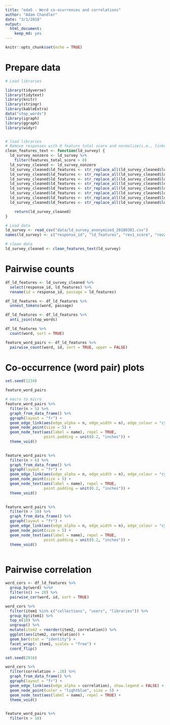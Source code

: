 ```yaml
---
title: "eda5 - Word co-ocurrences and correlations"
author: "Adam Chandler"
date: "3/1/2018"
output: 
  html_document: 
    keep_md: yes
---
```


```r
knitr::opts_chunk$set(echo = TRUE)
```

# Prepare data

```r

# Load libraries

library(tidyverse)
library(tidytext)
library(knitr)
library(stringr)
library(kableExtra)
data("stop_words")
library(igraph)
library(ggraph)
library(widyr)


# load libraries
# Remove responses with 0 feature total score and normalize(i.e., linked data)
clean_features_text <- function(ld_survey) {
  ld_survey_nonzero <- ld_survey %>%
    filter(features_total_score > 0)
  ld_survey_cleaned <- ld_survey_nonzero
  ld_survey_cleaned$ld_features <- str_replace_all(ld_survey_cleaned$ld_features, regex("linked data", ignore_case = TRUE), "linked_data")
  ld_survey_cleaned$ld_features <- str_replace_all(ld_survey_cleaned$ld_features, regex("linked open data", ignore_case = TRUE), "linked_data")
  ld_survey_cleaned$ld_features <- str_replace_all(ld_survey_cleaned$ld_features, regex(" lod ", ignore_case = TRUE), " linked_data ")
  ld_survey_cleaned$ld_features <- str_replace_all(ld_survey_cleaned$ld_features, regex(" user ", ignore_case = TRUE), " users ")
  ld_survey_cleaned$ld_features <- str_replace_all(ld_survey_cleaned$ld_features, regex("collection ", ignore_case = TRUE), "collections ")  
  ld_survey_cleaned$ld_features <- str_replace_all(ld_survey_cleaned$ld_features, regex("resource ", ignore_case = TRUE), "resources ")  
  ld_survey_cleaned$ld_features <- str_replace_all(ld_survey_cleaned$ld_features, regex("library ", ignore_case = TRUE), "libraries ")  
  ld_survey_cleaned$ld_features <- str_replace_all(ld_survey_cleaned$ld_features, regex("author ", ignore_case = TRUE), "authors ")  

    return(ld_survey_cleaned)
}

# Load data
ld_survey <- read_csv("data/ld_survey_anonymized_20180301.csv")
names(ld_survey) <- c("response_id", "ld_features", "rev1_score", "rev2_score", "rev3_score", "rev4_score", "features_total_score")

# clean data
ld_survey_cleaned <- clean_features_text(ld_survey)

```

# Pairwise counts


```r

df_ld_features <- ld_survey_cleaned %>%
  select(response_id, ld_features) %>%
  rename(id = response_id, passage = ld_features)

df_ld_features <- df_ld_features %>%
  unnest_tokens(word, passage)

df_ld_features <- df_ld_features %>%
  anti_join(stop_words)

df_ld_features %>%
  count(word, sort = TRUE)

feature_word_pairs <- df_ld_features %>%
  pairwise_count(word, id, sort = TRUE, upper = FALSE)


```

# Co-occurrence (word pair) plots

```r

set.seed(1234)

feature_word_pairs

# macro to micro
feature_word_pairs %>%
  filter(n > 5) %>%
  graph_from_data_frame() %>%
  ggraph(layout = "fr") +
  geom_edge_link(aes(edge_alpha = n, edge_width = n), edge_colour = "cyan4") +
  geom_node_point(size = 5) +
  geom_node_text(aes(label = name), repel = TRUE, 
                 point.padding = unit(0.2, "inches")) +
  theme_void()
  

feature_word_pairs %>%
  filter(n > 6) %>%
  graph_from_data_frame() %>%
  ggraph(layout = "fr") +
  geom_edge_link(aes(edge_alpha = n, edge_width = n), edge_colour = "cyan4") +
  geom_node_point(size = 5) +
  geom_node_text(aes(label = name), repel = TRUE, 
                 point.padding = unit(0.2, "inches")) +
  theme_void()
  

feature_word_pairs %>%
  filter(n > 10) %>%
  graph_from_data_frame() %>%
  ggraph(layout = "fr") +
  geom_edge_link(aes(edge_alpha = n, edge_width = n), edge_colour = "cyan4") +
  geom_node_point(size = 5) +
  geom_node_text(aes(label = name), repel = TRUE, 
                 point.padding = unit(0.2, "inches")) +
  theme_void()
  
```

# Pairwise correlation

```r

word_cors <- df_ld_features %>%
  group_by(word) %>%#
  filter(n() >= 20) %>%
  pairwise_cor(word, id, sort = TRUE)

word_cors %>%
  filter(item1 %in% c("collections", "users", "libraries")) %>%
  group_by(item1) %>%
  top_n(10) %>%
  ungroup() %>%
  mutate(item2 = reorder(item2, correlation)) %>%
  ggplot(aes(item2, correlation)) +
  geom_bar(stat = "identity") +
  facet_wrap(~ item1, scales = "free") +
  coord_flip()

set.seed(2016)

word_cors %>%
  filter(correlation > .10) %>%
  graph_from_data_frame() %>%
  ggraph(layout = "fr") +
  geom_edge_link(aes(edge_alpha = correlation), show.legend = FALSE) +
  geom_node_point(color = "lightblue", size = 5) +
  geom_node_text(aes(label = name), repel = TRUE) +
  theme_void()
  

feature_word_pairs %>%
  filter(n > 10)

```

